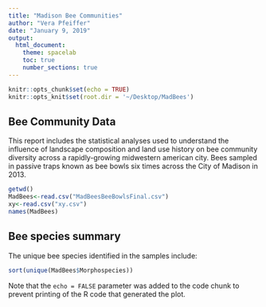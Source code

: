 ```yaml
---
title: "Madison Bee Communities"
author: "Vera Pfeiffer"
date: "January 9, 2019"
output: 
  html_document:
    theme: spacelab
    toc: true
    number_sections: true
---
```


```r
knitr::opts_chunk$set(echo = TRUE)
knitr::opts_knit$set(root.dir = '~/Desktop/MadBees')
```

## Bee Community Data

This report includes the statistical analyses used to understand the influence of landscape composition and land use history on bee community diversity across a rapidly-growing midwestern american city.  Bees sampled in passive traps known as bee bowls six times across the City of Madison in 2013.

```r
getwd()
MadBees<-read.csv("MadBeesBeeBowlsFinal.csv")
xy<-read.csv("xy.csv")
names(MadBees)
```

## Bee species summary

The unique bee species identified in the samples include:

```r
sort(unique(MadBees$Morphospecies))
```

Note that the `echo = FALSE` parameter was added to the code chunk to prevent printing of the R code that generated the plot.








